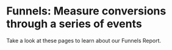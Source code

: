 
# Funnels: Measure conversions through a series of events

Take a look at these pages to learn about our Funnels Report.

<Cards>
  <Cards.Card icon title="Overview" href="/docs/reports/funnels/funnels-overview" />
  <Cards.Card icon title="Quickstart" href="/docs/reports/funnels/funnels-quickstart" />
  <Cards.Card icon title="Advanced Concepts" href="/docs/reports/funnels/funnels-advanced" />
  <Cards.Card icon title="FAQ" href="/docs/reports/funnels/funnels-faq" />
</Cards>
